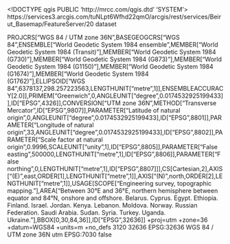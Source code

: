 <!DOCTYPE qgis PUBLIC 'http://mrcc.com/qgis.dtd' 'SYSTEM'>
<qgis version="3.40.5-Bratislava">
  <identifier>https://services3.arcgis.com/tuNLpt6Wfhd22qmO/arcgis/rest/services/Beirut_Basemap/FeatureServer/20</identifier>
  <parentidentifier></parentidentifier>
  <language></language>
  <type>dataset</type>
  <title>sea</title>
  <abstract></abstract>
  <contact>
    <name></name>
    <organization></organization>
    <position></position>
    <voice></voice>
    <fax></fax>
    <email></email>
    <role></role>
  </contact>
  <links>
    <link mimeType="" description="" type="WWW:LINK" name="Source" url="https://services3.arcgis.com/tuNLpt6Wfhd22qmO/arcgis/rest/services/Beirut_Basemap/FeatureServer/20" format="" size=""/>
  </links>
  <dates/>
  <fees></fees>
  <encoding></encoding>
  <crs>
    <spatialrefsys nativeFormat="Wkt">
      <wkt>PROJCRS["WGS 84 / UTM zone 36N",BASEGEOGCRS["WGS 84",ENSEMBLE["World Geodetic System 1984 ensemble",MEMBER["World Geodetic System 1984 (Transit)"],MEMBER["World Geodetic System 1984 (G730)"],MEMBER["World Geodetic System 1984 (G873)"],MEMBER["World Geodetic System 1984 (G1150)"],MEMBER["World Geodetic System 1984 (G1674)"],MEMBER["World Geodetic System 1984 (G1762)"],ELLIPSOID["WGS 84",6378137,298.257223563,LENGTHUNIT["metre",1]],ENSEMBLEACCURACY[2.0]],PRIMEM["Greenwich",0,ANGLEUNIT["degree",0.0174532925199433]],ID["EPSG",4326]],CONVERSION["UTM zone 36N",METHOD["Transverse Mercator",ID["EPSG",9807]],PARAMETER["Latitude of natural origin",0,ANGLEUNIT["degree",0.0174532925199433],ID["EPSG",8801]],PARAMETER["Longitude of natural origin",33,ANGLEUNIT["degree",0.0174532925199433],ID["EPSG",8802]],PARAMETER["Scale factor at natural origin",0.9996,SCALEUNIT["unity",1],ID["EPSG",8805]],PARAMETER["False easting",500000,LENGTHUNIT["metre",1],ID["EPSG",8806]],PARAMETER["False northing",0,LENGTHUNIT["metre",1],ID["EPSG",8807]]],CS[Cartesian,2],AXIS["(E)",east,ORDER[1],LENGTHUNIT["metre",1]],AXIS["(N)",north,ORDER[2],LENGTHUNIT["metre",1]],USAGE[SCOPE["Engineering survey, topographic mapping."],AREA["Between 30°E and 36°E, northern hemisphere between equator and 84°N, onshore and offshore. Belarus. Cyprus. Egypt. Ethiopia. Finland. Israel. Jordan. Kenya. Lebanon. Moldova. Norway. Russian Federation. Saudi Arabia. Sudan. Syria. Turkey. Uganda. Ukraine."],BBOX[0,30,84,36]],ID["EPSG",32636]]</wkt>
      <proj4>+proj=utm +zone=36 +datum=WGS84 +units=m +no_defs</proj4>
      <srsid>3120</srsid>
      <srid>32636</srid>
      <authid>EPSG:32636</authid>
      <description>WGS 84 / UTM zone 36N</description>
      <projectionacronym>utm</projectionacronym>
      <ellipsoidacronym>EPSG:7030</ellipsoidacronym>
      <geographicflag>false</geographicflag>
    </spatialrefsys>
  </crs>
  <extent>
    <spatial crs="EPSG:32636" minz="9999999999" maxx="774484.29960000002756715" maxy="3836395.24560000002384186" maxz="9999999999" miny="3660521.80040000006556511" minx="633065.30000000004656613" dimensions="2"/>
    <temporal>
      <period>
        <start></start>
        <end></end>
      </period>
    </temporal>
  </extent>
</qgis>
